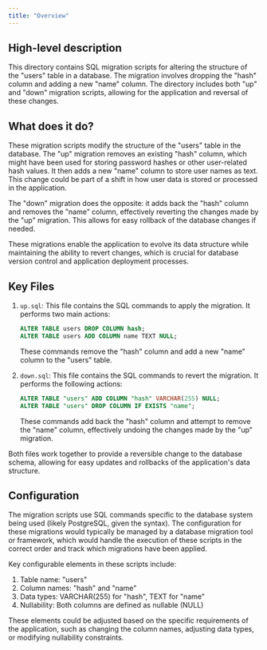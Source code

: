 ```yaml
---
title: "Overview"
---
```


## High-level description
This directory contains SQL migration scripts for altering the structure of the "users" table in a database. The migration involves dropping the "hash" column and adding a new "name" column. The directory includes both "up" and "down" migration scripts, allowing for the application and reversal of these changes.

## What does it do?
These migration scripts modify the structure of the "users" table in the database. The "up" migration removes an existing "hash" column, which might have been used for storing password hashes or other user-related hash values. It then adds a new "name" column to store user names as text. This change could be part of a shift in how user data is stored or processed in the application.

The "down" migration does the opposite: it adds back the "hash" column and removes the "name" column, effectively reverting the changes made by the "up" migration. This allows for easy rollback of the database changes if needed.

These migrations enable the application to evolve its data structure while maintaining the ability to revert changes, which is crucial for database version control and application deployment processes.

## Key Files

1. `up.sql`:
   This file contains the SQL commands to apply the migration. It performs two main actions:
   ```sql
   ALTER TABLE users DROP COLUMN hash;
   ALTER TABLE users ADD COLUMN name TEXT NULL;
   ```
   These commands remove the "hash" column and add a new "name" column to the "users" table.

2. `down.sql`:
   This file contains the SQL commands to revert the migration. It performs the following actions:
   ```sql
   ALTER TABLE "users" ADD COLUMN "hash" VARCHAR(255) NULL;
   ALTER TABLE "users" DROP COLUMN IF EXISTS "name";
   ```
   These commands add back the "hash" column and attempt to remove the "name" column, effectively undoing the changes made by the "up" migration.

Both files work together to provide a reversible change to the database schema, allowing for easy updates and rollbacks of the application's data structure.

## Configuration
The migration scripts use SQL commands specific to the database system being used (likely PostgreSQL, given the syntax). The configuration for these migrations would typically be managed by a database migration tool or framework, which would handle the execution of these scripts in the correct order and track which migrations have been applied.

Key configurable elements in these scripts include:

1. Table name: "users"
2. Column names: "hash" and "name"
3. Data types: VARCHAR(255) for "hash", TEXT for "name"
4. Nullability: Both columns are defined as nullable (NULL)

These elements could be adjusted based on the specific requirements of the application, such as changing the column names, adjusting data types, or modifying nullability constraints.